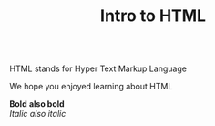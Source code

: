 <html>

<head><title>Welcome to HTML!</title></head>

<body>
<h1> <strong><center>Intro to HTML</center></strong> </h1>
<br>
<br>
<p> HTML stands for Hyper Text Markup Language
</p>
<p> We hope you enjoyed learning about HTML
</p>
<p> <strong>Bold</strong> <b> also bold</b>
    <br>
    <em>Italic</em> <i> also italic </i>
</p>

</body>
</html>